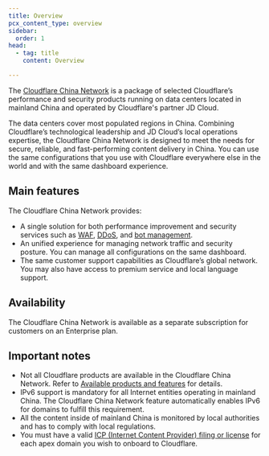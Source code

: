 ```yaml
---
title: Overview
pcx_content_type: overview
sidebar:
  order: 1
head:
  - tag: title
    content: Overview

---
```


The [Cloudflare China Network](https://www.cloudflare.com/china-network/) is a package of selected Cloudflare’s performance and security products running on data centers located in mainland China and operated by Cloudflare's partner JD Cloud.

The data centers cover most populated regions in China. Combining Cloudflare’s technological leadership and JD Cloud’s local operations expertise, the Cloudflare China Network is designed to meet the needs for secure, reliable, and fast-performing content delivery in China. You can use the same configurations that you use with Cloudflare everywhere else in the world and with the same dashboard experience.

## Main features

The Cloudflare China Network provides:

* A single solution for both performance improvement and security services such as [WAF](/waf/), [DDoS](/ddos-protection/), and [bot management](/bots/).
* An unified experience for managing network traffic and security posture. You can manage all configurations on the same dashboard.
* The same customer support capabilities as Cloudflare’s global network. You may also have access to premium service and local language support.

## Availability

The Cloudflare China Network is available as a separate subscription for customers on an Enterprise plan.

## Important notes

* Not all Cloudflare products are available in the Cloudflare China Network. Refer to [Available products and features](/china-network/reference/available-products/) for details.
* IPv6 support is mandatory for all Internet entities operating in mainland China. The Cloudflare China Network feature automatically enables IPv6 for domains to fulfill this requirement.
* All the content inside of mainland China is monitored by local authorities and has to comply with local regulations.
* You must have a valid [ICP (Internet Content Provider) filing or license](/china-network/concepts/icp/) for each apex domain you wish to onboard to Cloudflare.
